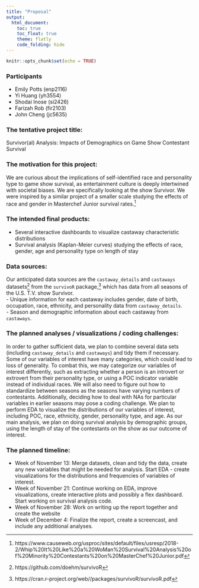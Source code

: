 ```yaml
---
title: "Proposal"
output: 
  html_document:
    toc: true
    toc_float: true
    theme: flatly
    code_folding: hide
---
```


```r
knitr::opts_chunk$set(echo = TRUE)
```

### Participants
* Emily Potts (enp2116)
* Yi Huang (yh3554)
* Shodai Inose (si2426)
* Farizah Rob (fir2103)
* John Cheng (jc5635)

### The tentative project title:
Survivor(al) Analysis: Impacts of Demographics on Game Show Contestant Survival

### The motivation for this project: 
We are curious about the implications of self-identified race and personality type to game show survival, as entertainment culture is deeply intertwined with societal biases. We are specifically looking at the show Survivor.
We were inspired by a similar project of a smaller scale studying the effects of race and gender in Masterchef Junior survival rates.^[https://www.causeweb.org/usproc/sites/default/files/usresp/2018-2/Whip%20It%20Like%20a%20WoMan%20Survival%20Analysis%20of%20Minority%20Contestants%20on%20MasterChef%20Junior.pdf]


### The intended final products:
- Several interactive dashboards to visualize castaway characteristic distributions
- Survival analysis (Kaplan-Meier curves) studying the effects of race, gender, age and personality type on length of stay


### Data sources:
Our anticipated data sources are the `castaway_details` and `castaways` datasets^[https://github.com/doehm/survivoR] from the `survivoR` package,^[https://cran.r-project.org/web//packages/survivoR/survivoR.pdf] which has data from all seasons of the U.S. T.V. show Survivor. \
- Unique information for each castaway includes gender, date of birth, occupation, race, ethnicity, and personality data from `castaway_details`.\
- Season and demographic information about each castaway from `castaways`.

### The planned analyses / visualizations / coding challenges: 
In order to gather sufficient data, we plan to combine several data sets (including `castaway_details` and `castaways`) and tidy them if necessary. Some of our variables of interest have many categories, which could lead to loss of generality. To combat this, we may categorize our variables of interest differently, such as extracting whether a person is an introvert or extrovert from their personality type, or using a POC indicator variable instead of individual races. We will also need to figure out how to standardize between seasons as the seasons have varying numbers of contestants. Additionally, deciding how to deal with NAs for particular variables in earlier seasons may pose a coding challenge. We plan to perform EDA to visualize the distributions of our variables of interest, including POC, race, ethnicity, gender, personality type, and age. As our main analysis, we plan on doing survival analysis by demographic groups, using the length of stay of the contestants on the show as our outcome of interest.

### The planned timeline: 
- Week of November 13: Merge datasets, clean and tidy the data, create any new variables that might be needed for analysis. Start EDA - create visualizations for the distributions and frequencies of variables of interest. 
- Week of November 21: Continue working on EDA, improve visualizations, create interactive plots and possibly a flex dashboard. Start working on survival analysis code. 
- Week of November 28: Work on writing up the report together and create the website
- Week of December 4: Finalize the report, create a screencast, and include any additional analyses. 


